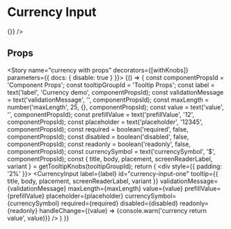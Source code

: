 
<Meta title="Components/Input/Currency" component={CurrencyInput} />

# Currency Input

<Preview>
  <Story name="currency">
    <div style={{ padding: '2%' }}>
      <CurrencyInput
        label="Currency input"
        id="currency-input-one"
        tooltip={{ trackingLabel: 'currency input tooltip',title: 'currency demo' }}
        placeholder="12345"
        currencySymbol="$"
        required={false}
        disabled={false}
        invalid={false}
        handleChange={() => {}}
      />
    </div>
  </Story>
</Preview>

## Props

<Props of={CurrencyInput} />

<Story name="currency with props" decorators={[withKnobs]} parameters={{ docs: { disable: true } }}>
  {() => {
    const componentPropsId = 'Component Props';
    const tooltipGroupId = 'Tooltip Props';
    const label = text('label', 'Currency demo', componentPropsId);
    const validationMessage = text('validationMessage', '', componentPropsId);
    const maxLength = number('maxLength', 25, {}, componentPropsId);
    const value = text('value', '', componentPropsId);
    const prefillValue = text('prefillValue', '12', componentPropsId);
    const placeholder = text('placeholder', '12345', componentPropsId);
    const required = boolean('required', false, componentPropsId);
    const disabled = boolean('disabled', false, componentPropsId);
    const readonly = boolean('readonly', false, componentPropsId);
    const currencySymbol = text('currencySymbol', '$', componentPropsId);
    const { title, body, placement, screenReaderLabel, variant } = getTooltipKnobs(tooltipGroupId);
    return (
      <div style={{ padding: '2%' }}>
        <CurrencyInput
          label={label}
          id="currency-input-one"
          tooltip={{
            title,
            body,
            placement,
            screenReaderLabel,
            variant
          }}
          validationMessage={validationMessage}
          maxLength={maxLength}
          value={value}
          prefillValue={prefillValue}
          placeholder={placeholder}
          currencySymbol={currencySymbol}
          required={required}
          disabled={disabled}
          readonly={readonly}
          handleChange={(value) => {console.warn('currency return value', value)}}
        />
      </div>
    )
  }}
</Story>
